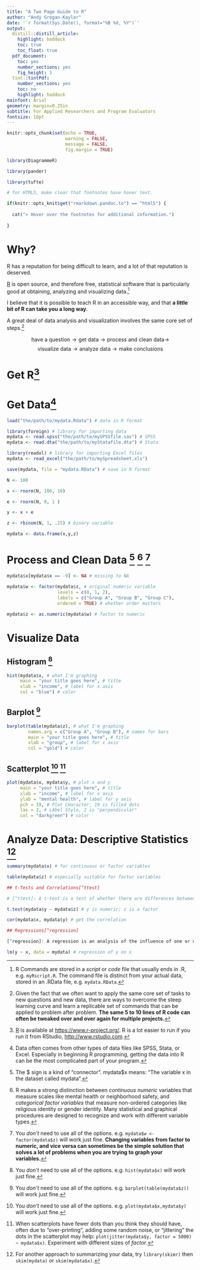 ---
title: "A Two Page Guide to R"
author: "Andy Grogan-Kaylor"
date: '`r format(Sys.Date(), format="%B %d, %Y")`'
output:
  distill::distill_article:
    highlight: haddock
    toc: true
    toc_float: true
  pdf_document: 
    toc: yes
    number_sections: yes
    fig_height: 3
  tint::tintPdf:
    number_sections: yes
    toc: no
    highlight: haddock
mainfont: Arial
geometry: margin=0.25in
subtitle: For Applied Researchers and Program Evaluators
fontsize: 10pt
---

```{r setup, include=FALSE}

knitr::opts_chunk$set(echo = TRUE,
                      warning = FALSE,
                      message = FALSE,
                      fig.margin = TRUE)

```

```{r, echo = FALSE}

library(DiagrammeR)

library(pander)

library(tufte)

```


```{r, echo=FALSE, results='asis'}

# for HTML5, make clear that footnotes have hover text.

if(knitr::opts_knit$get("rmarkdown.pandoc.to") == "html5") {
  
  cat("> Hover over the footnotes for additional information.")
  
}

```

# Why?

R has a reputation for being difficult to learn, and a lot of that reputation is deserved.  

[R](https://www.r-project.org/) is open source, and therefore free, statistical software that is particularly good at obtaining, analyzing and visualizing data.[^scriptsanddata]

[^scriptsanddata]: R Commands are stored in a *script* or *code* file that usually ends in .R, e.g. `myRscript.R`. The command file is distinct from your actual data, stored in an .RData file, e.g. `mydata.RData`.

I believe that it is possible to teach R in an accessible way, and that **a little bit of R can take you a long way**.

A great deal of data analysis and visualization involves the same core set of steps.[^coresteps]

[^coresteps]: Given the fact that we often want to apply the same core set of tasks to new questions and new data, there are ways to overcome the steep learning curve and learn a replicable set of commands that can be applied to problem after problem. **The same 5 to 10 lines of R code can often be tweaked over and over again for multiple projects.**

$$\text{have a question} \rightarrow \text{get data} \rightarrow \text{process and clean data} \rightarrow$$ 
$$\text{visualize data} \rightarrow \text{analyze data} \rightarrow \text{make conclusions}$$

# Get R[^getR]

[^getR]: [R](https://www.r-project.org/) is available at [https://www.r-project.org/](https://www.r-project.org/). R is a lot easier to run if you run it from RStudio, [http://www.rstudio.com](http://www.rstudio.com).

# Get Data[^getdata]

[^getdata]: Data often comes from other types of data files like SPSS, Stata, or Excel.  Especially in beginning R programming, getting the data into R can be the most complicated part of your program.

```{r, eval=FALSE, echo=TRUE}

load("the/path/to/mydata.Rdata") # data in R format

library(foreign) # library for importing data 
mydata <- read.spss("the/path/to/mySPSSfile.sav") # SPSS
mydata <- read.dta("the/path/to/myStatafile.dta") # Stata

library(readxl) # library for importing Excel files
mydata <- read_excel("the/path/to/mySpreadsheet.xls")

save(mydata, file = "mydata.RData") # save in R format

```

```{r, eval = TRUE, echo = FALSE}

N <- 100

x <- rnorm(N, 100, 10)

e <- rnorm(N, 0, 1 )

y <- x + e

z <- rbinom(N, 1, .25) # binary variable

mydata <- data.frame(x,y,z)

```


# Process and Clean Data [^dollarsign] [^factor] [^factoroptions]

```{r}

mydata$x[mydata$x == -9] <- NA # missing to NA

```

```{r, tidy=FALSE}

mydata$w <- factor(mydata$z, # original numeric variable
                   levels = c(0, 1, 2), 
                   labels = c("Group A", "Group B", "Group C"), 
                   ordered = TRUE) # whether order matters

mydata$z <- as.numeric(mydata$w) # factor to numeric

```

# Visualize Data

## Histogram [^histoptions]

```{r, tidy=FALSE}

hist(mydata$x, # what I'm graphing
     main = "your title goes here", # title
     xlab = "income", # label for x axis
     col = "blue") # color

```

## Barplot [^barplotoptions]

```{r, tidy=FALSE}

barplot(table(mydata$z), # what I'm graphing
        names.arg = c("Group A", "Group B"), # names for bars
        main = "your title goes here", # title
        xlab = "group", # label for x axis
        col = "gold") # color

```

## Scatterplot [^plotoptions] [^fewerdots]

```{r, tidy=FALSE}

plot(mydata$x, mydata$y, # plot x and y
     main = "your title goes here", # title
     xlab = "income", # label for x axis
     ylab = "mental health", # label for y axis
     pch = 19, # Plot CHaracter, 19 is filled dots
     las = 2, # LAbel Style, 2 is "perpendicular"
     col = "darkgreen") # color

```

# Analyze Data: Descriptive Statistics [^skimr]

```{r}

summary(mydata$x) # for continuous or factor variables

table(mydata$z) # especially suitable for factor variables

```


```{r, echo=FALSE,eval=FALSE}

## t-Tests and Correlations[^ttest]

# [^ttest]: A t-test is a test of whether there are differences between two groups.  A correlation is a measure, varying between -1 and +1 of the relationship between two continuous variables.

```

```{r, echo = FALSE, eval = FALSE}

t.test(mydata$y ~ mydata$z) # y is numeric; z is a factor

cor(mydata$x, mydata$y) # get the correlation

```

```{r, echo=FALSE,eval=FALSE}

## Regressions[^regression]

[^regression]: A regression is an analysis of the influence of one or more independent variables on an outcome of interest.

```

```{r, echo = FALSE, eval = FALSE}

lm(y ~ x, data = mydata) # regression of y on x

```

[^dollarsign]:  The \$ sign is a kind of "connector".  mydata\$x means:  "The variable x in the dataset called mydata".

[^factor]: R makes a strong distinction between *continuous* *numeric* variables that measure  scales like mental health or neighborhood safety, and *categorical* *factor variables* that measure non-ordered categories like religious identity or gender identity. Many statistical and graphical procedures are designed to recognize and work with different variable types.

[^factoroptions]: You *don't* need to use all of the options.  e.g. `mydata$w <- factor(mydata$z)` will work just fine. **Changing variables from factor to numeric, and vice versa can sometimes be the simple solution that solves a lot of problems when you are trying to graph your variables.**

[^histoptions]: You *don't* need to use all of the options.  e.g. `hist(mydata$x)` will work just fine.

[^barplotoptions]: You *don't* need to use all of the options.  e.g. `barplot(table(mydata$z))` will work just fine.

[^plotoptions]: You *don't* need to use all of the options.  e.g. `plot(mydata$x,mydata$y)` will work just fine.

[^fewerdots]: When scatterplots have fewer dots than you think they should have, often due to "over-printing", adding some random noise, or "jittering" the dots in the scatterplot may help:  `plot(jitter(mydata$y, factor = 5000) ~ mydata$x)`.  Experiment with different sizes of *factor*.

[^skimr]: For another approach to summarizing your data, try `library(skimr)` then `skim(mydata)` or `skim(mydata$x)`.